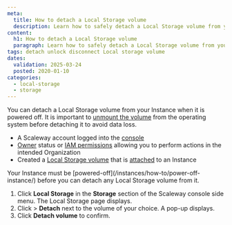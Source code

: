 ```yaml
---
meta:
  title: How to detach a Local Storage volume
  description: Learn how to safely detach a Local Storage volume from your Scaleway Instance.
content:
  h1: How to detach a Local Storage volume
  paragraph: Learn how to safely detach a Local Storage volume from your Scaleway Instance.
tags: detach unlock disconnect Local storage volume
dates:
  validation: 2025-03-24
  posted: 2020-01-10
categories:
  - local-storage
  - storage
---
```


You can detach a Local Storage volume from your Instance when it is powered off. It is important to [unmount the volume](/block-storage/api-cli/unmounting-a-volume/) from the operating system before detaching it to avoid data loss.

<Macro id="requirements" />

- A Scaleway account logged into the [console](https://console.scaleway.com)
- [Owner](/iam/concepts/#owner) status or [IAM permissions](/iam/concepts/#permission) allowing you to perform actions in the intended Organization
- Created a [Local Storage volume](/local-storage/how-to/create-volume/) that is [attached](/local-storage/how-to/attach-volume/) to an Instance


<Message type="important">
    Your Instance must be [powered-off](/instances/how-to/power-off-instance/) before you can detach any Local Storage volume from it.
</Message>

1. Click **Local Storage** in the **Storage** section of the Scaleway console side menu. The Local Storage page displays.
2. Click <Icon name="more" /> > **Detach** next to the volume of your choice. A pop-up displays.
3. Click **Detach volume** to confirm.
